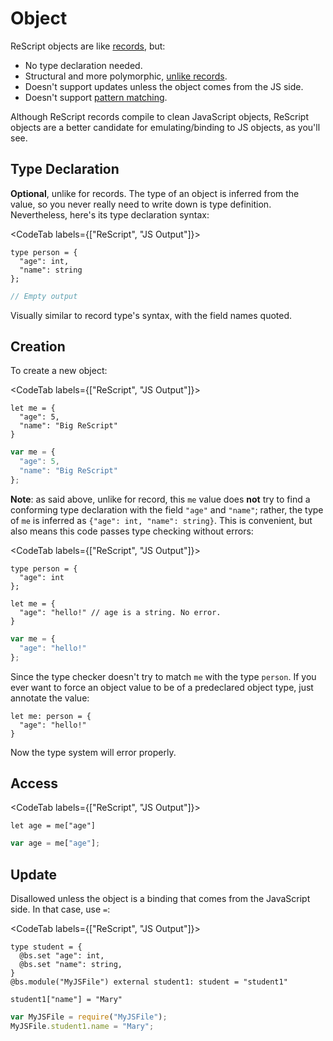# Object

ReScript objects are like [records](record.md), but:

- No type declaration needed.
- Structural and more polymorphic, [unlike records](record.md#record-types-are-found-by-field-name).
- Doesn't support updates unless the object comes from the JS side.
- Doesn't support [pattern matching](pattern-matching-destructuring.md).

<!-- TODO: support update man -->

Although ReScript records compile to clean JavaScript objects, ReScript objects are a better candidate for emulating/binding to JS objects, as you'll see.

## Type Declaration

**Optional**, unlike for records. The type of an object is inferred from the value, so you never really need to write down is type definition. Nevertheless, here's its type declaration syntax:

<CodeTab labels={["ReScript", "JS Output"]}>

```res
type person = {
  "age": int,
  "name": string
};
```
```js
// Empty output
```

</CodeTab>

Visually similar to record type's syntax, with the field names quoted.

## Creation

To create a new object:

<CodeTab labels={["ReScript", "JS Output"]}>

```res
let me = {
  "age": 5,
  "name": "Big ReScript"
}
```
```js
var me = {
  "age": 5,
  "name": "Big ReScript"
};
```

</CodeTab>

**Note**: as said above, unlike for record, this `me` value does **not** try to find a conforming type declaration with the field `"age"` and `"name"`; rather, the type of `me` is inferred as `{"age": int, "name": string}`. This is convenient, but also means this code passes type checking without errors:

<CodeTab labels={["ReScript", "JS Output"]}>

```res
type person = {
  "age": int
};

let me = {
  "age": "hello!" // age is a string. No error.
}
```
```js
var me = {
  "age": "hello!"
};
```

</CodeTab>

Since the type checker doesn't try to match `me` with the type `person`. If you ever want to force an object value to be of a predeclared object type, just annotate the value:

```res
let me: person = {
  "age": "hello!"
}
```

Now the type system will error properly.

## Access

<CodeTab labels={["ReScript", "JS Output"]}>

```res
let age = me["age"]
```
```js
var age = me["age"];
```

</CodeTab>

## Update

Disallowed unless the object is a binding that comes from the JavaScript side. In that case, use `=`:

<CodeTab labels={["ReScript", "JS Output"]}>

```res
type student = {
  @bs.set "age": int,
  @bs.set "name": string,
}
@bs.module("MyJSFile") external student1: student = "student1"

student1["name"] = "Mary"
```
```js
var MyJSFile = require("MyJSFile");
MyJSFile.student1.name = "Mary";
```

</CodeTab>

<!-- TODO: connect to externals -->
